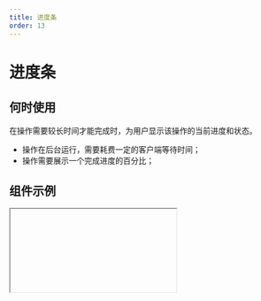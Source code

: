 ```yaml
---
title: 进度条
order: 13
---
```


# 进度条

## 何时使用

在操作需要较长时间才能完成时，为用户显示该操作的当前进度和状态。

- 操作在后台运行，需要耗费一定的客户端等待时间；
- 操作需要展示一个完成进度的百分比；

## 组件示例


<Iframe url="https://www.aliwork.com/developer/progress-v2?isRenderNav=false" />

## 组件属性


<AttrTable
  dataSource={[
    {
      attr: '尺寸',
      code: 'size',
      type: 'String',
      demo: '"large" ',
      dafault: '',
      desc: '可选值："small", "middle", "large"',
    },
    {
      attr: '形态',
      code: 'shape',
      type: 'String',
      demo: '"line" ',
      dafault: 'normal',
      desc: '可选值："line", "circle"',
    },
    {
      attr: '百分比',
      code: 'percent',
      type: 'number',
      demo: '10',
      dafault: '',
      desc: '支持 0 到 100，超出范围，渲染不正常 ',
    },
    {
      attr: '状态',
      code: 'state',
      type: 'String',
      demo: '"normal" ',
      dafault: 'click',
      desc: '可选值："normal", "success", "error"',
    },
    {
      attr: '边框',
      code: 'hasBorder',
      type: 'Boolean',
      demo: 'false',
      dafault: '',
      desc: '是否含有边框，只有条形支持',
    },
    {
      attr: '色彩阶段变化模式',
      code: 'progressive',
      type: 'Boolean',
      demo: 'false',
      dafault: '',
      desc: '颜色随数字变化',
    },
  ]}
/>
